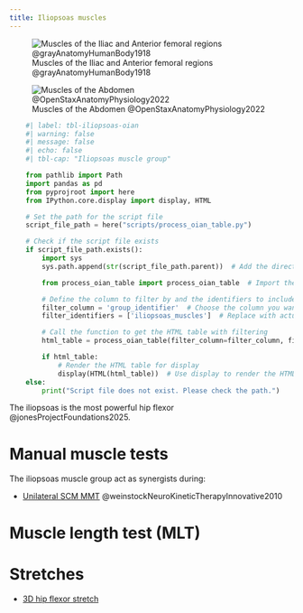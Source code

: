 ```yaml
---
title: Iliopsoas muscles
---
```


![Muscles of the Iliac and Anterior femoral regions @grayAnatomyHumanBody1918](/The Archive/Images/Gray anatomy 1918 images/Myology/image430 Muscles of the iliac and anterior femoral regions.gif)

![Muscles of the Abdomen @OpenStaxAnatomyPhysiology2022](/The Archive/Images/OpenStax Anatomy and Physiology 2e/fig11.16 Muscles of the Abdomen.jpeg){#fig-openstax-fig11.16}


```python
    #| label: tbl-iliopsoas-oian
    #| warning: false
    #| message: false
    #| echo: false
    #| tbl-cap: "Iliopsoas muscle group"

    from pathlib import Path
    import pandas as pd
    from pyprojroot import here
    from IPython.core.display import display, HTML

    # Set the path for the script file
    script_file_path = here("scripts/process_oian_table.py")

    # Check if the script file exists
    if script_file_path.exists():
        import sys
        sys.path.append(str(script_file_path.parent))  # Add the directory of the script to the system path

        from process_oian_table import process_oian_table  # Import the specific function

        # Define the column to filter by and the identifiers to include
        filter_column = 'group_identifier'  # Choose the column you want to filter by
        filter_identifiers = ['iliopsoas_muscles']  # Replace with actual identifiers you want to include

        # Call the function to get the HTML table with filtering
        html_table = process_oian_table(filter_column=filter_column, filter_identifiers=filter_identifiers)

        if html_table:
            # Render the HTML table for display
            display(HTML(html_table))  # Use display to render the HTML properly
    else:
        print("Script file does not exist. Please check the path.")
```


The iliopsoas is the most powerful hip flexor @jonesProjectFoundations2025.

# Manual muscle tests {#mmt}

The iliopsoas muscle group act as synergists during:

- [Unilateral SCM MMT]({{< var ref-sternocleidomastoid.mmt >}}) @weinstockNeuroKineticTherapyInnovative2010


# Muscle length test (MLT) {#mlt}

# Stretches {#stretch}

- [3D hip flexor stretch]({{< var ref-3d-hip-flexor-stretch.path >}})


